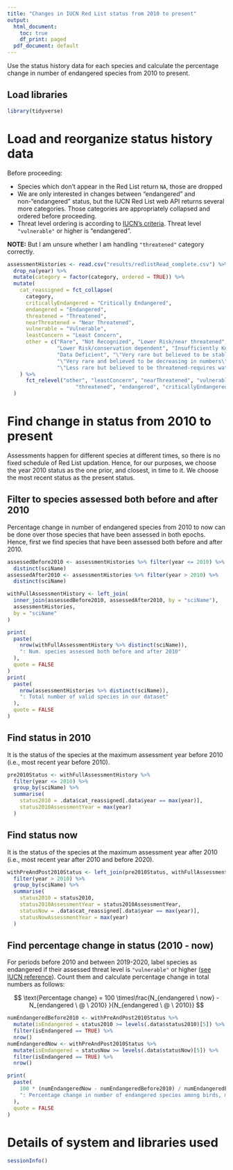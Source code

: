 ```yaml
---
title: "Changes in IUCN Red List status from 2010 to present"
output:
  html_document:
    toc: true
    df_print: paged
  pdf_document: default
---
```


Use the status history data for each species and calculate the percentage change in number of endangered species from 2010 to present.

## Load libraries

```r
library(tidyverse)
```

# Load and reorganize status history data 

Before proceeding: 

* Species which don't appear in the Red List return `NA`, those are dropped 
* We are only interested in changes between "endangered" and non-"endangered" status, but the IUCN Red List web API returns several more categories. Those categories are appropriately collapsed and ordered before proceeding.
* Threat level ordering is according to [IUCN's criteria](https://www.iucnredlist.org/about/faqs#What%20are%20the%20Red%20List%20Categories%20and%20Criteria). Threat level `"vulnerable"` or higher is "endangered".

**NOTE:** But I am unsure whether I am handling `"threatened"` category correctly.

```r
assessmentHistories <- read.csv("results/redlistRead_complete.csv") %>% 
  drop_na(year) %>% 
  mutate(category = factor(category, ordered = TRUE)) %>% 
  mutate(
    cat_reassigned = fct_collapse(
      category,
      criticallyEndangered = "Critically Endangered",
      endangered = "Endangered",
      threatened = "Threatened",
      nearThreatened = "Near Threatened",
      vulnerable = "Vulnerable",
      leastConcern = "Least Concern",
      other = c("Rare", "Not Recognized", "Lower Risk/near threatened", "Lower Risk/least concern",
                "Lower Risk/conservation dependent", "Insufficiently Known", "Indeterminate",
                "Data Deficient", "\"Very rare but believed to be stable or increasing\"",
                "\"Very rare and believed to be decreasing in numbers\"",
                "\"Less rare but believed to be threatened-requires watching\"")
    ) %>% 
      fct_relevel("other", "leastConcern", "nearThreatened", "vulnerable",
                      "threatened", "endangered", "criticallyEndangered")
  )
```
# Find change in status from 2010 to present

Assessments happen for different species at different times, so there is no fixed schedule of Red List updation. Hence, for our purposes, we choose the year 2010 status as the one prior, and closest, in time to it. We choose the most recent status as the present status.

## Filter to species assessed both before and after 2010

Percentage change in number of endangered species from 2010 to now can be done over those species that have been assessed in both epochs. Hence, first we find species that have been assessed both before and after 2010.
```r
assessedBefore2010 <- assessmentHistories %>% filter(year <= 2010) %>% 
  distinct(sciName)
assessedAfter2010 <- assessmentHistories %>% filter(year > 2010) %>% 
  distinct(sciName)

withFullAssessmentHistory <- left_join(
  inner_join(assessedBefore2010, assessedAfter2010, by = "sciName"),
  assessmentHistories,
  by = "sciName"
)

print(
  paste(
    nrow(withFullAssessmentHistory %>% distinct(sciName)),
    ": Num. species assessed both before and after 2010"
  ),
  quote = FALSE
)
print(
  paste(
    nrow(assessmentHistories %>% distinct(sciName)),
    ": Total number of valid species in our dataset"
  ),
  quote = FALSE
)
```


## Find status in 2010

It is the status of the species at the maximum assessment year before 2010 (i.e., most recent year before 2010).

```r
pre2010Status <- withFullAssessmentHistory %>% 
  filter(year <= 2010) %>% 
  group_by(sciName) %>% 
  summarise(
    status2010 = .data$cat_reassigned[.data$year == max(year)],
    status2010AssessmentYear = max(year)
  )
```

## Find status now

It is the status of the species at the maximum assessment year after 2010 (i.e., most recent year after 2010 and before 2020).

```r
withPreAndPost2010Status <- left_join(pre2010Status, withFullAssessmentHistory, by = "sciName") %>% 
  filter(year > 2010) %>% 
  group_by(sciName) %>% 
  summarise(
    status2010 = status2010,
    status2010AssessmentYear = status2010AssessmentYear,
    statusNow = .data$cat_reassigned[.data$year == max(year)],
    statusNowAssessmentYear = max(year)
  )
```
## Find percentage change in status (2010 - now)

For periods before 2010 and between 2019-2020, label species as endangered if their assessed threat level is `"vulnerable"` or higher ([see IUCN reference](https://www.iucnredlist.org/about/faqs#What%20are%20the%20Red%20List%20Categories%20and%20Criteria)). Count them and calculate percentage change in total numbers as follows:

$$
\text{Percentage change} = 100 \times\frac{N_{endangered \ now}  - N_{endangered \ @ \ 2010} }{N_{endangered \ @ \ 2010}} 
$$ 

```r
numEndangeredBefore2010 <- withPreAndPost2010Status %>% 
  mutate(isEndangered = status2010 >= levels(.data$status2010)[5]) %>% 
  filter(isEndangered == TRUE) %>% 
  nrow()
numEndangeredNow <- withPreAndPost2010Status %>% 
  mutate(isEndangered = statusNow >= levels(.data$statusNow)[5]) %>% 
  filter(isEndangered == TRUE) %>% 
  nrow()

print(
  paste(
    100 * (numEndangeredNow - numEndangeredBefore2010) / numEndangeredBefore2010,
    ": Percentage change in number of endangered species among birds, mammals, reptiles, fish, amphibians"
  ),
  quote = FALSE
)
```

# Details of system and libraries used

```r
sessionInfo()
```

